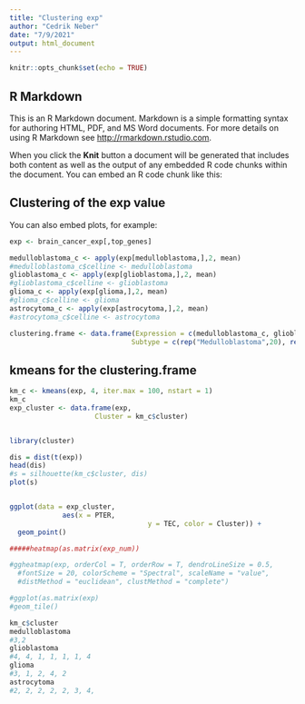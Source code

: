 ```yaml
---
title: "Clustering exp"
author: "Cedrik Neber"
date: "7/9/2021"
output: html_document
---
```


```r
knitr::opts_chunk$set(echo = TRUE)
```

## R Markdown

This is an R Markdown document. Markdown is a simple formatting syntax for authoring HTML, PDF, and MS Word documents. For more details on using R Markdown see <http://rmarkdown.rstudio.com>.

When you click the **Knit** button a document will be generated that includes both content as well as the output of any embedded R code chunks within the document. You can embed an R code chunk like this:


## Clustering of the exp value 

You can also embed plots, for example:

```r
exp <- brain_cancer_exp[,top_genes]

medulloblastoma_c <- apply(exp[medulloblastoma,],2, mean)
#medulloblastoma_c$celline <- medulloblastoma
glioblastoma_c <- apply(exp[glioblastoma,],2, mean)
#glioblastoma_c$celline <- glioblastoma
glioma_c <- apply(exp[glioma,],2, mean)
#glioma_c$celline <- glioma
astrocytoma_c <- apply(exp[astrocytoma,],2, mean)
#astrocytoma_c$celline <- astrocytoma

clustering.frame <- data.frame(Expression = c(medulloblastoma_c, glioblastoma_c, glioma_c, astrocytoma_c), 
                              Subtype = c(rep("Medulloblastoma",20), rep("Glioblastoma", 20), rep("Glioma", 20), rep("Astrocytoma", 20)))


```

## kmeans for the clustering.frame 

```r
km_c <- kmeans(exp, 4, iter.max = 100, nstart = 1)
km_c
exp_cluster <- data.frame(exp, 
                     Cluster = km_c$cluster)


library(cluster)

dis = dist(t(exp))
head(dis)
#s = silhouette(km_c$cluster, dis)
plot(s)


ggplot(data = exp_cluster, 
             aes(x = PTER, 
                                  y = TEC, color = Cluster)) +
  geom_point()

#####heatmap(as.matrix(exp_num))

#ggheatmap(exp, orderCol = T, orderRow = T, dendroLineSize = 0.5,
  #fontSize = 20, colorScheme = "Spectral", scaleName = "value",
  #distMethod = "euclidean", clustMethod = "complete")

#ggplot(as.matrix(exp)
#geom_tile()

km_c$cluster 
medulloblastoma 
#3,2  
glioblastoma 
#4, 4, 1, 1, 1, 1, 4
glioma 
#3, 1, 2, 4, 2
astrocytoma
#2, 2, 2, 2, 2, 3, 4, 
```






